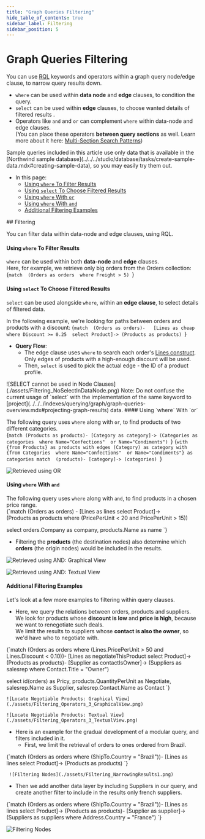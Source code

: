 ```yaml
---
title: "Graph Queries Filtering"
hide_table_of_contents: true
sidebar_label: Filtering
sidebar_position: 5
---
```



# Graph Queries Filtering  
<Admonition type="note" title="Note">

You can use [RQL](../../../indexes/querying/what-is-rql.mdx) keywords and 
operators within a graph query node/edge clause, to narrow query results down.  

* `where` can be used within **data node** and **edge** clauses, to condition the query.  
* `select` can be used within **edge** clauses, to choose wanted details of filtered results .  
* Operators like `and` and `or` can complement `where` within data-node and edge clauses.  
  (You can place these operators **between query sections** as well. Learn more about it here: 
  [Multi-Section Search Patterns](../../../indexes/querying/graph/graph-queries-multi-section.mdx#graph-queries-multi-section-search-patterns))  

<Admonition type="info" title="Info">
Sample queries included in this article use only data that is available in the 
[Northwind sample database](../../../studio/database/tasks/create-sample-data.mdx#creating-sample-data), 
so you may easily try them out.  
</Admonition>

* In this page:  
   * [Using `where` To Filter Results](../../../indexes/querying/graph/graph-queries-filtering.mdx#using--to-filter-results)  
   * [Using `select` To Choose Filtered Results](../../../indexes/querying/graph/graph-queries-filtering.mdx#using--to-choose-filtered-results)  
   * [Using `where` With `or`](../../../indexes/querying/graph/graph-queries-filtering.mdx#using--with-)  
   * [Using `where` With `and`](../../../indexes/querying/graph/graph-queries-filtering.mdx#using--with--1)  
   * [Additional Filtering Examples](../../../indexes/querying/graph/graph-queries-filtering.mdx#additional-filtering-examples)  
</Admonition>
## Filtering

You can filter data within data-node and edge clauses, using RQL.  
#### Using `where` To Filter Results

`where` can be used within both **data-node** and **edge** clauses.  
Here, for example, we retrieve only big orders from the Orders collection:  
<TabItem value="json" label="json">
<CodeBlock language="json">
{`match 
    (Orders as orders 
       where Freight > 5)
`}
</CodeBlock>
</TabItem>
#### Using `select` To Choose Filtered Results

`select` can be used alongside `where`, within an **edge clause**, to select details of filtered data.  

In the following example, we're looking for paths between orders and products with a discount:
<TabItem value="json" label="json">
<CodeBlock language="json">
{`match 
    (Orders as orders)-  
    [Lines as cheap 
       where Discount >= 0.25 
           select Product]->
    (Products as products)
`}
</CodeBlock>
</TabItem>

* **Query Flow**:  
   * The edge clause uses `where` to search each order's 
     [Lines construct](../../../indexes/querying/graph/graph-queries-the-search-pattern.mdx#complex-edges).  
     Only edges of products with a high-enough discount will be used.  
   * Then, `select` is used to pick the actual edge - the ID of a product profile.  

<Admonition type="info" title="You **cannot** use `select` within a data-node clause.  " id="you-cannot-use-select-within-a-data-node-clause" href="#you-cannot-use-select-within-a-data-node-clause">
![SELECT cannot be used in Node Clauses](./assets/Filtering_NoSelectInDataNode.png)
</Admonition>

<Admonition type="note" title="Note">
Note: Do not confuse the current usage of `select` with the implementation 
of the same keyword to [project](../../../indexes/querying/graph/graph-queries-overview.mdx#projecting-graph-results) data.  
</Admonition>
#### Using `where` With `or`

The following query uses `where` along with `or`, to find products of two different categories.  
<Tabs groupId='languageSyntax'>
<TabItem value="Implicit" label="Implicit">
<CodeBlock language="sql">
{`match
    (Products as products)-
    [Category as category]->
    (Categories as categories 
        where Name="Confections" 
            or Name="Condiments")
`}
</CodeBlock>
</TabItem>
<TabItem value="Explicit" label="Explicit">
<CodeBlock language="sql">
{`with {from Products} as products
with edges (Category) as category
with {from Categories 
    where Name="Confections" 
        or Name="Condiments"} as categories
match 
    (products)-
    [category]->
    (categories)
`}
</CodeBlock>
</TabItem>
</Tabs>

![Retrieved using OR](./assets/Filtering_Operators_1_GraphicalView.png)
#### Using `where` With `and`

The following query uses `where` along with `and`, to find products in a chosen price range.  
<TabItem value="json" label="json">
<CodeBlock language="json">
{`match
    (Orders as orders) -
    [Lines as lines 
        select Product]->  
    (Products as products 
        where (PricePerUnit < 20 
            and PricePerUnit > 15))

select orders.Company as company, products.Name as name
`}
</CodeBlock>
</TabItem>

* Filtering the **products** (the destination nodes) 
  also determine which **orders** (the origin nodes) 
  would be included in the results.  

![Retrieved using AND: Graphical View](./assets/Filtering_Operators_2_GraphicalView.png)

![Retrieved using AND: Textual View](./assets/Filtering_Operators_2_TextualView.png)
#### Additional Filtering Examples

Let's look at a few more examples to filtering within query clauses.  

* Here, we query the relations between orders, products and suppliers.  
We look for products whose **discount is low** and **price is high**, because we want to renegotiate such deals.  
We limit the results to suppliers whose **contact is also the owner**, so we'd have who to negotiate with.  
<TabItem value="json" label="json">
<CodeBlock language="json">
{`match
    (Orders as orders 
        where (Lines.PricePerUnit > 50 
            and Lines.Discount < 0.10))-
    [Lines as negotiateThisProduct 
        select Product]->
    (Products as products)-
    [Supplier as contactIsOwner]->
    (Suppliers as salesrep 
        where Contact.Title = "Owner")

select
    id(orders) as Pricy, 
    products.QuantityPerUnit as Negotiate, 
    salesrep.Name as Supplier,
    salesrep.Contact.Name as Contact
`}
</CodeBlock>
</TabItem>

    ![Locate Negotiable Products: Graphical View](./assets/Filtering_Operators_3_GraphicalView.png)

    ![Locate Negotiable Products: Textual View](./assets/Filtering_Operators_3_TextualView.png)

* Here is an example for the gradual development of a modular query, and filters included in it.  
   * First, we limit the retrieval of orders to ones ordered from Brazil.  
<TabItem value="plain" label="plain">
<CodeBlock language="plain">
{`match
    (Orders as orders 
        where (ShipTo.Country = "Brazil"))-
    [Lines as lines 
        select Product]->  
    (Products as products)
`}
</CodeBlock>
</TabItem>

     ![Filtering Nodes](./assets/Filtering_NarrowingResults1.png)

   * Then we add another data layer by including Suppliers in our query, 
     and create another filter to include in the results only french suppliers.  
<TabItem value="plain" label="plain">
<CodeBlock language="plain">
{`match
    (Orders as orders 
        where (ShipTo.Country = "Brazil"))-
    [Lines as lines 
        select Product]->  
    (Products as products)-
    [Supplier as supplier]-> 
    (Suppliers as suppliers 
        where Address.Country = "France")
`}
</CodeBlock>
</TabItem>

![Filtering Nodes](./assets/Filtering_NarrowingResults2.png)



